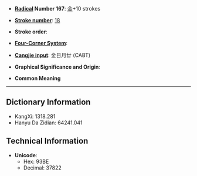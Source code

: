 * '''[[Wiktionary:Chinese radical index| Radical]] Number 167''': [[Wiktionary:Chinese radical index 金|金]]+10 strokes

* '''[[Wiktionary:Chinese total strokes index|Stroke number]]''': [[Wiktionary:Chinese total strokes index 18|18]]

* '''Stroke order''': 

* '''[[Wiktionary:Chinese four corner index|Four-Corner System]]''': 

* '''[[Wiktionary:Chinese Cangjie index|Cangjie input]]''': 金日月廿 (CABT)

* '''Graphical Significance and Origin''': 

* '''Common Meaning'''

----

== Dictionary Information ==

* KangXi: 1318.281
* Hanyu Da Zidian: 64241.041

== Technical Information ==

* '''Unicode''':
** Hex: 93BE
** Decimal: 37822